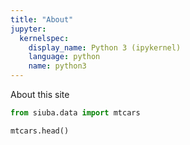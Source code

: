 ```yaml
---
title: "About"
jupyter:
  kernelspec:
    display_name: Python 3 (ipykernel)
    language: python
    name: python3
---
```


About this site

```python
from siuba.data import mtcars

mtcars.head()
```
